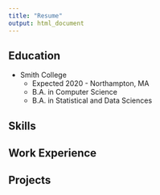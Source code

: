 ```yaml
---
title: "Resume"
output: html_document
---
```

## Education 

  * Smith College  
    + Expected 2020 - Northampton, MA 
    + B.A. in Computer Science 
    + B.A. in Statistical and Data Sciences 

## Skills 


## Work Experience 

## Projects 
